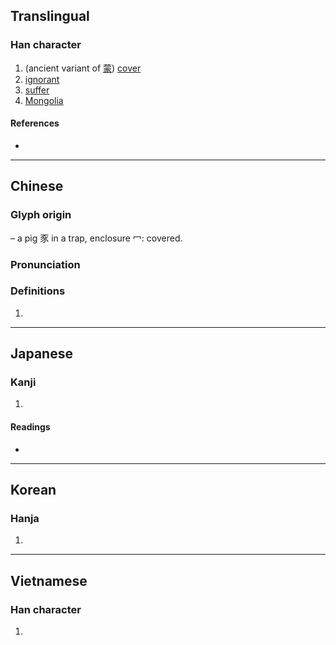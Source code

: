 {{character info/new}}
{{also|家|冢}}
==Translingual==

===Han character===
{{Han char|rn=14|rad=冖|as=08|sn=10|four=|canj=BMMO|ids=⿳冖一豕}}

# (ancient variant of [[蒙]]) [[cover]]
# [[ignorant]]
# [[suffer]]
# [[Mongolia]]

====References====
* {{Han ref|kx=0130.240|dkj=01584|dj=0293.040|hdz=10304.060|uh=51A1|ud=20897}}

----

==Chinese==
{{zh-forms}}

===Glyph origin===
{{Han etym}}
{{Han compound|冖|豕|ls=ic}} – a pig 豕 in a trap, enclosure 冖: covered.

===Pronunciation===
{{zh-pron
|m=méng,píng
|c=
|h=pfs=
|md=
|mn=
|w=
|mc=y
|oc=y
|cat=n,a,v,pn
}}

===Definitions===
{{zh-hanzi}}

# {{rfdef|lang=zh}}

----

==Japanese==

===Kanji===
{{ja-kanji|grade=|rs=冖08}}

# {{defn|lang=ja|sort=冖08}}

====Readings====
* {{ja-readings|on=[[ぼう]] (bō), [[も]] (mo)|kun=[[おおう]] (oou)}}

----

==Korean==

===Hanja===
{{ko-hanja|hangeul=몽|rv=mong|mr=mong}}

# {{defn|lang=ko|sort=冖08}}

----

==Vietnamese==

===Han character===
{{vi-readings|rs=冖08| hanviet = [[trũng]], [[trủng]]}}

# {{defn|lang=vi|sort=冖08}}

{{cln|vi|Han tu}}
